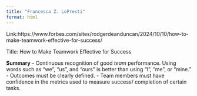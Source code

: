 ```yaml
---
title: "Francesca Z. LoPresti"
format: html
---
```


Link:https://www.forbes.com/sites/rodgerdeanduncan/2024/10/10/how-to-make-teamwork-effective-for-success/

Title: How to Make Teamwork Effective for Success

**Summary**
- Continuous recognition of good *team* performance. Using words such as "we", "us", and "ours" is better than using "I", "me", or "mine."
- Outcomes must be clearly defined.
- Team members must have confidence in the metrics used to measure success/ completion of certain tasks.
